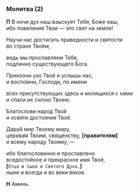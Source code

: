 ### Молитва (2)

**П** В ночи дух наш взыску́ет Тебя, Боже наш,  
ибо повеления Твои — это свет на земле!

Научи нас достигать праведности и святости  
во страхе Твоём,

ведь мы прославляем Тебя,  
подлинно существующего Бога.

Приклони ухо Твоё и услышь нас,  
и воспо́мни, Господи, по имени

всех присутствующих здесь и молящихся с нами  
и спаси их силою Твоею.

Благослови народ Твой  
и освяти достояние Твоё.

Дару́й мир Твоему миру,  
церква́м Твоим, священству, **[**правителям**]**  
и всему народу Твоему, —

ибо благословенно и прославлено  
вседостойное и прекрасное имя Твоё,  
**[**`Отца и Сына и Святого Духа,`**]**  
ныне и всегда и во веки веков.

**Н** Аминь.
